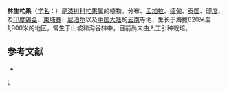 {{Speciesbox
| taxon = Mangifera sylvatica
| binomial_authority = Roxb.
| image = Mangifera rostrata Blanco1.62-cropped.jpg
}}

'''林生杧果'''（[[学名|学名]]：{{lang|la|''Mangifera sylvatica''}}）是[[漆树科|漆树科]][[杧果属|杧果属]]的植物。分布、[[孟加拉|孟加拉]]、[[缅甸|缅甸]]、[[泰国|泰国]]、[[印度|印度]]、及[[印度|印度]][[锡金|锡金]]、[[柬埔寨|柬埔寨]]、[[尼泊尔|尼泊尔]]以及[[中国大陆|中国大陆]]的[[云南|云南]]等地，生长于海拔620米至1,900米的地区，常生于山坡和沟谷林中，目前尚未由人工引种栽培。

== 参考文献 ==
<div class="references-small">
* {{cite web| url =http://www.bioinfo.cn/db05/KmzwSpecies.php?action=view&id=103| title =林生杧果| work =《中国高等植物数据库全库》| publisher =中国科学院微生物研究所| author =昆明植物研究所| accessdate =2009-02-20| deadurl =yes| archiveurl =https://web.archive.org/web/20160305062114/http://www.bioinfo.cn/db05/KmzwSpecies.php?action=view&id=103| archivedate =2016-03-05}}
</div>
{{Taxonbar|from=Q1020992}}

[[Category:杧果属|L]]


{{植物小作品}}